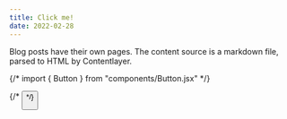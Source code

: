 ```yaml
---
title: Click me!
date: 2022-02-28
---
```


Blog posts have their own pages. The content source is a markdown file, parsed to HTML by Contentlayer.

{/* import { Button } from "components/Button.jsx" */}

{/* <Button title="test"/> */}

